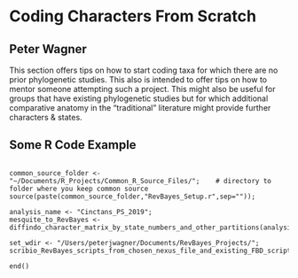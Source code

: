 # Coding Characters From Scratch

## Peter Wagner


This section offers tips on how to start coding taxa for which there are no prior phylogenetic studies.  This also is intended to offer tips on how to mentor someone attempting such a project.  This might also be useful for groups that have existing phylogenetic studies but for which additional comparative anatomy in the "traditional" literature might provide further characters & states.

## Some R Code Example

```

common_source_folder <- "~/Documents/R_Projects/Common_R_Source_Files/";	# directory to folder where you keep common source
source(paste(common_source_folder,"RevBayes_Setup.r",sep=""));

analysis_name <- "Cinctans_PS_2019";
mesquite_to_RevBayes <- diffindo_character_matrix_by_state_numbers_and_other_partitions(analysis_name);

set_wdir <- "/Users/peterjwagner/Documents/RevBayes_Projects/";
scribio_RevBayes_scripts_from_chosen_nexus_file_and_existing_FBD_script_and_data(analysis_name=analysis_name,set_wdir=set_wdir);

end()

```
